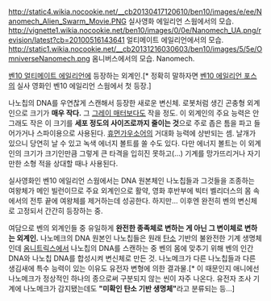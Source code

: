 http://static4.wikia.nocookie.net/__cb20130417120610/ben10/images/e/ee/Nanomech_Alien_Swarm_Movie.PNG
실사영화 에일리언 스웜에서의 모습.
http://vignette1.wikia.nocookie.net/ben10/images/0/0e/Nanomech_UA.png/revision/latest?cb=20100516143641
얼티메이트 에일리언에서의 모습.
http://static1.wikia.nocookie.net/__cb20131216030603/ben10/images/5/5e/OmniverseNanomech.png
옴니버스에서의 모습.
Nanomech.

[[벤10 얼티메이트 에일리언]]에 등장하는 외계인.[* 정확히 말하자면 [[벤10 에일리언 포스]]의 실사 영화인 벤10 에일리언 스웜에서 첫 등장.]

나노칩의 DNA를 우연찮게 스캔해서 등장한 새로운 변신체. 로봇처럼 생긴 곤충형 외계인으로 크기가 '''매우 작다.''' 그 [[그레이 매터]]보다도 작을 정도. 
이 외계인의 주요 능력은 안 그래도 작은 이 크기를 '''세포 정도의 사이즈로까지 줄이는 것'''으로 주로 좁은 틈을 파고 들어가거나 스파이용으로 사용된다. [[휴먼가우소어]]의 거대화 능력에 상반되는 셈.
날개가 있으니 당연히 날 수 있고 녹색 에너지 볼트를 쏠 수도 있다. 다만 에너지 볼트는 이 외계인의 크기가 크기인만큼 그렇게 큰 타격을 입히진 못하고(...) 기계를 망가뜨리거나 자기만한 소형 적을 상대할 때나 사용된다.

실사영화인 벤10 에일리언 스웜에서는 DNA 원본체인 나노칩들과 그것들을 조종하는 여왕체가 메인 빌런이므로 주요 외계인으로 활약, 영화 후반부에 빅터 벨리더스의 몸 속에서의 전투 끝에 여왕체를 제거하는데 성공한다. 하지만...
이후엔 완전히 벤의 변신체로 고정되서 간간히 등장하는 중. 

여담으로 벤의 외계인들 중 유일하게 '''완전한 종족체로 변하는 게 아닌 그 변이체로 변하는 외계인.''' 나노메크의 DNA 원본인 나노칩들은 원래 [[탄소]] 기반의 불완전한 기계 생명체인데 [[옴니트릭스]]에서 나노칩의 DNA를 스캔하는 중 벤의 몸에 맞추기 위해 벤의 인간 DNA와 나노칩 DNA를 합성시켜 변신체로 만든 것. 나노메크가 다른 나노칩들과 다른 생김새에 특수 능력이 있는 이유도 유전자 변형에 의한 결과물.[* 이 때문인지 애니에선 나노메크가 정상적인 하나의 종으로써 구분되지 않는 씬이 자주 나온다. 유전자 조사 기계에 나노메크가 감지됐는데도 '''"미확인 탄소 기반 생명체"'''라고 분류되는 등...]
